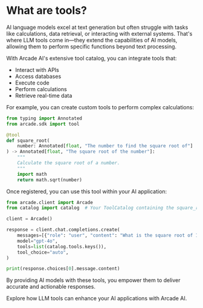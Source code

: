# What are tools?

AI language models excel at text generation but often struggle with tasks like calculations, data retrieval, or interacting with external systems. That's where LLM tools come in—they extend the capabilities of AI models, allowing them to perform specific functions beyond text processing.

With Arcade AI's extensive tool catalog, you can integrate tools that:

- Interact with APIs
- Access databases
- Execute code
- Perform calculations
- Retrieve real-time data

For example, you can create custom tools to perform complex calculations:

```python
from typing import Annotated
from arcade.sdk import tool

@tool
def square_root(
    number: Annotated[float, "The number to find the square root of"]
) -> Annotated[float, "The square root of the number"]:
    """
    Calculate the square root of a number.
    """
    import math
    return math.sqrt(number)
```

Once registered, you can use this tool within your AI application:

```python
from arcade.client import Arcade
from catalog import catalog  # Your ToolCatalog containing the square_root tool

client = Arcade()

response = client.chat.completions.create(
    messages=[{"role": "user", "content": "What is the square root of 144?"}],
    model="gpt-4o",
    tools=list(catalog.tools.keys()),
    tool_choice="auto",
)

print(response.choices[0].message.content)
```

By providing AI models with these tools, you empower them to deliver accurate and actionable responses.

Explore how LLM tools can enhance your AI applications with Arcade AI.
